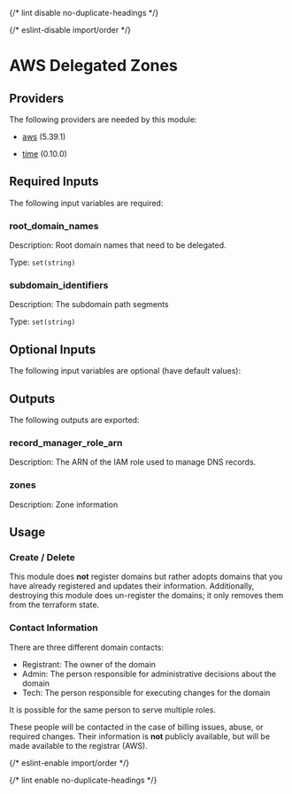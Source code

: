 
{/* lint disable no-duplicate-headings */}

{/* eslint-disable import/order */}

<ModuleHeader name="aws_delegated_zones" sourceHref="https://github.com/Panfactum/stack/tree/__PANFACTUM_VERSION_MAIN__/packages/infrastructure/aws_delegated_zones" status="stable" type="direct" />

# AWS Delegated Zones

## Providers

The following providers are needed by this module:

* [aws](https://registry.terraform.io/providers/hashicorp/aws/5.39.1/docs) (5.39.1)

* [time](https://registry.terraform.io/providers/hashicorp/time/0.10.0/docs) (0.10.0)

## Required Inputs

The following input variables are required:

### root\_domain\_names

Description: Root domain names that need to be delegated.

Type: `set(string)`

### subdomain\_identifiers

Description: The subdomain path segments

Type: `set(string)`

## Optional Inputs

The following input variables are optional (have default values):

## Outputs

The following outputs are exported:

### record\_manager\_role\_arn

Description: The ARN of the IAM role used to manage DNS records.

### zones

Description: Zone information

## Usage

### Create / Delete

This module does **not** register domains but rather adopts domains
that you have already registered and updates their information.
Additionally, destroying this module does un-register the domains;
it only removes them from the terraform state.

### Contact Information

There are three different domain contacts:

* Registrant: The owner of the domain
* Admin: The person responsible for administrative decisions about the domain
* Tech: The person responsible for executing changes for the domain

It is possible for the same person to serve multiple roles.

These people will be contacted in the case of billing issues, abuse, or required
changes. Their information is **not** publicly available, but will be made
available to the registrar (AWS).

{/* eslint-enable import/order */}

{/* lint enable no-duplicate-headings */}
